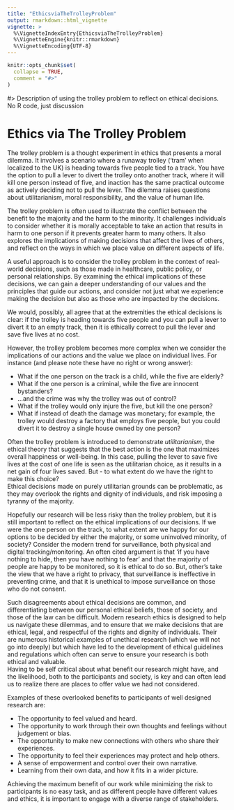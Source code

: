 ```yaml
---
title: "EthicsviaTheTrolleyProblem"
output: rmarkdown::html_vignette
vignette: >
  %\VignetteIndexEntry{EthicsviaTheTrolleyProblem}
  %\VignetteEngine{knitr::rmarkdown}
  %\VignetteEncoding{UTF-8}
---
```


```r
knitr::opts_chunk$set(
  collapse = TRUE,
  comment = "#>"
)
```

#> Description of using the trolley problem to reflect on ethical decisions.  No R code, just discussion

# Ethics via The Trolley Problem

The trolley problem is a thought experiment in ethics that presents a moral dilemma. It involves a scenario where a runaway trolley ('tram' when localized to the UK) is heading towards five people tied to a track. You have the option to pull a lever to divert the trolley onto another track, where it will kill one person instead of five,
and inaction has the same practical outcome as actively deciding not to pull the lever.
The dilemma raises questions about utilitarianism, moral responsibility, and the value of human life.


The trolley problem is often used to illustrate the conflict between the benefit to the majority and the harm to the minority. It challenges individuals to consider whether it is morally acceptable to take an action that results in harm to one person if it prevents greater harm to many others.
It  also explores the implications of making decisions that affect the lives of others, and reflect 
on the ways in which we place value on different aspects of life.


A useful approach is to consider the trolley problem in the context of real-world decisions, such as those made in healthcare, public policy, or personal relationships. By examining the ethical implications of these decisions, we can gain a deeper understanding of our values and the principles that guide our actions, and consider 
not just what we experience making the decision but also as those who are impacted by 
the decisions.


We would, possibly, all agree that at the extremities the ethical decisions is clear:
if the trolley is heading towards five people and you can pull a lever to divert it to an empty track, then it is ethically correct to pull the lever and save five lives at no cost. 

However, the trolley problem becomes more complex when we consider the implications of our actions and the value we place on individual lives.  For instance (and please note these have no right or wrong answer):

- What if the one person on the track is a child, while the five are elderly?
- What if the one person is a criminal, while the five are innocent bystanders?
- ...and the crime was why the trolley was out of control?
- What if the trolley would only injure the five, but kill the one person?
- What if instead of death the damage was monetary; for example, the trolley would destroy a factory that employs five people, but you could divert it to destroy a single house owned by one person?


Often the trolley problem is introduced to demonstrate *utilitarianism*, the ethical theory that suggests that the best action is the one that maximizes overall happiness or well-being. In this case, pulling the lever to save five lives at the cost of one life is seen as the utilitarian choice, as it results in a net gain of four lives saved.
But - to what extent do we have the right to make this choice?  
Ethical decisions made on purely utilitarian grounds can be problematic, as they may overlook the rights and dignity of individuals, and risk imposing a tyranny of the majority.    


Hopefully our research will be less risky than the trolley problem, but it is still important to reflect on the ethical implications of our decisions.
If we were the one person on the track, to what extent are we happy for our options to be 
decided by either the majority, or some uninvolved minority, of society?
Consider the modern trend for surveillance, both physical and digital tracking/monitoring. 
An often cited argument is that 'if you have nothing to hide, then you have nothing to fear' 
and that the majority of people are happy to be monitored, so it is ethical to do so.
But, other's take the view that  we have a right to privacy, that surveillance is ineffective 
in preventing crime, and that it is unethical to impose surveillance on those who do not consent.


Such disagreements about ethical decisions are common, and differentiating between 
our personal ethical beliefs, those of society, and those of the law can be difficult.
Modern research ethics is designed to help us navigate these dilemmas, and to ensure 
that we make decisions that are ethical, legal, and respectful of the rights and dignity of individuals.
Their are numerous historical examples of unethical research (which we will not go into 
deeply) but which have led to the development of ethical guidelines and regulations
which often can serve to ensure your research is both ethical and valuable.  
Having to be self critical about what benefit our research might have, and the likelihood, 
both to the participants and society, is key and can often lead us to realize there
are places to offer value we had not considered.

Examples of these overlooked benefits to participants of well designed research are:

- The opportunity to feel valued and heard.
- The opportunity to work through their own thoughts and feelings without judgement or bias.
- The opportunity to make new connections with others who share their experiences.
- The opportunity to feel their experiences may protect and help others.
- A sense of empowerment and control over their own narrative.
- Learning from their own data, and how it fits in a wider picture.


Achieving the maximum benefit of our work while minimizing the risk to participants is 
no easy task, and as different people have different values and ethics, it is important to
engage with a diverse range of stakeholders.










